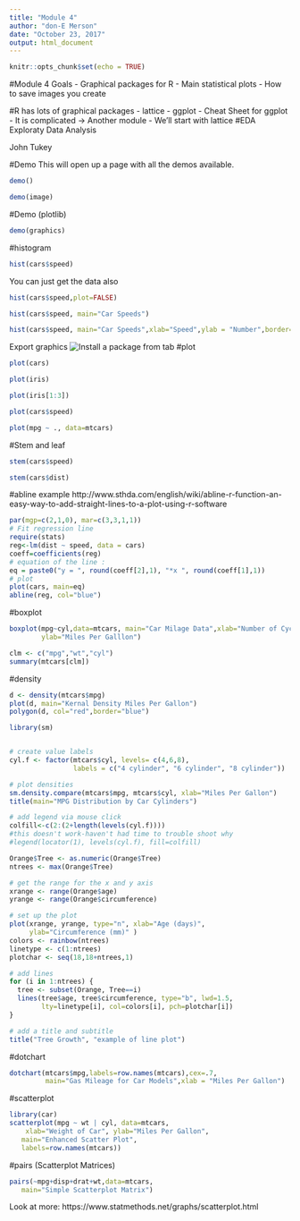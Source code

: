 ```yaml
---
title: "Module 4"
author: "don-E Merson"
date: "October 23, 2017"
output: html_document
---
```


```r
knitr::opts_chunk$set(echo = TRUE)
```

#Module 4 Goals
- Graphical packages for R
- Main statistical plots
- How to save images you create

#R has lots of graphical packages
- lattice
- ggplot
- Cheat Sheet for ggplot
- It is complicated -> Another module
- We’ll start with lattice
#EDA 
Exploraty Data Analysis

John Tukey

#Demo
This will open up a page with all the demos available.
```r
demo()
```
```r
demo(image)
```

#Demo (plotlib)
```r
demo(graphics)
```

#histogram
```r
hist(cars$speed)
```
You can just get the data also
```r
hist(cars$speed,plot=FALSE)
```
```r
hist(cars$speed, main="Car Speeds")
```


```r
hist(cars$speed, main="Car Speeds",xlab="Speed",ylab = "Number",border="green",col="blue",labels=TRUE,ylim = c(0,25), xlim=c(0,30))
```

Export graphics
![Install a package from tab](../../Images/Slide95.png)
#plot
```r
plot(cars)
```
```r
plot(iris)
```
```r
plot(iris[1:3])
```
```r
plot(cars$speed)
```
```r
plot(mpg ~ ., data=mtcars)
```


#Stem and leaf
```r
stem(cars$speed)
```
```r
stem(cars$dist)
```

#abline example
http://www.sthda.com/english/wiki/abline-r-function-an-easy-way-to-add-straight-lines-to-a-plot-using-r-software

```r
par(mgp=c(2,1,0), mar=c(3,3,1,1))
# Fit regression line
require(stats)
reg<-lm(dist ~ speed, data = cars)
coeff=coefficients(reg)
# equation of the line : 
eq = paste0("y = ", round(coeff[2],1), "*x ", round(coeff[1],1))
# plot
plot(cars, main=eq)
abline(reg, col="blue")
```

#boxplot
```r
boxplot(mpg~cyl,data=mtcars, main="Car Milage Data",xlab="Number of Cyclinders",
        ylab="Miles Per Galllon")
```
```r
clm <- c("mpg","wt","cyl")
summary(mtcars[clm])
```

#density

```r
d <- density(mtcars$mpg)
plot(d, main="Kernal Density Miles Per Gallon")
polygon(d, col="red",border="blue")
```

```r
library(sm)


# create value labels 
cyl.f <- factor(mtcars$cyl, levels= c(4,6,8),
                labels = c("4 cylinder", "6 cylinder", "8 cylinder")) 

# plot densities 
sm.density.compare(mtcars$mpg, mtcars$cyl, xlab="Miles Per Gallon")
title(main="MPG Distribution by Car Cylinders")

# add legend via mouse click
colfill<-c(2:(2+length(levels(cyl.f)))) 
#this doesn't work-haven't had time to trouble shoot why
#legend(locator(1), levels(cyl.f), fill=colfill)
```
```r
Orange$Tree <- as.numeric(Orange$Tree) 
ntrees <- max(Orange$Tree)

# get the range for the x and y axis 
xrange <- range(Orange$age) 
yrange <- range(Orange$circumference) 

# set up the plot 
plot(xrange, yrange, type="n", xlab="Age (days)",
     ylab="Circumference (mm)" ) 
colors <- rainbow(ntrees) 
linetype <- c(1:ntrees) 
plotchar <- seq(18,18+ntrees,1)

# add lines 
for (i in 1:ntrees) { 
  tree <- subset(Orange, Tree==i) 
  lines(tree$age, tree$circumference, type="b", lwd=1.5,
        lty=linetype[i], col=colors[i], pch=plotchar[i]) 
} 

# add a title and subtitle 
title("Tree Growth", "example of line plot")
```


#dotchart
```r
dotchart(mtcars$mpg,labels=row.names(mtcars),cex=.7,
         main="Gas Mileage for Car Models",xlab = "Miles Per Gallon")
```


#scatterplot
```r
library(car) 
scatterplot(mpg ~ wt | cyl, data=mtcars, 
  	xlab="Weight of Car", ylab="Miles Per Gallon", 
   main="Enhanced Scatter Plot", 
   labels=row.names(mtcars))
```
#pairs (Scatterplot Matrices)
```r
pairs(~mpg+disp+drat+wt,data=mtcars, 
   main="Simple Scatterplot Matrix")
```


Look at more: https://www.statmethods.net/graphs/scatterplot.html

